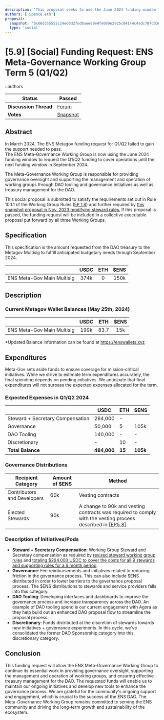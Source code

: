 ```yaml
---
description: 'This proposal seeks to use the June 2024 funding window to request Q1/Q2 funding for the ENS Meta-Governance Working Group, following the failure of the March 2024 funding request, to cover operations until the next window in September 2024.'
authors: ['5pence.eth']
proposal:
  snapshot: '0x66d355555c24ed0d2fed0aee89e4fe009e2925c84144c4edc707d33e7c19e554'
  type: 'social'
---
```


# [5.9] [Social] Funding Request: ENS Meta-Governance Working Group Term 5 (Q1/Q2)

::authors

| **Status**            | Passed                                                                                                                   |
| --------------------- | ------------------------------------------------------------------------------------------------------------------------ |
| **Discussion Thread** | [Forum](https://discuss.ens.domains/t/5-9-1-social-funding-request-ens-meta-governance-working-group-term-5-q1-q2/19223) |
| **Votes**             | [Snapshot](https://snapshot.box/#/s:ens.eth/proposal/0x66d355555c24ed0d2fed0aee89e4fe009e2925c84144c4edc707d33e7c19e554) |

## Abstract

In March 2024, The ENS Metagov funding request for Q1/Q2 failed to gain the support needed to pass.  
The ENS Meta-Governance Working Group is now using the June 2024 funding window to request the Q1/Q2 funding to cover operations until the next funding window in September 2024.

The Meta-Governance Working Group is responsible for providing governance oversight and supporting the management and operation of working groups through DAO tooling and governance initiatives as well as treasury management for the DAO.

This social proposal is submitted to satisfy the requirements set out in Rule 10.1.1 of the Working Group Rules ([EP 1.8](https://docs.ens.domains/v/governance/governance-proposals/term-1/ep12-working-group-rules)) and further required by [this snapshot proposal in Nov. 2023 modifying steward rules.](https://snapshot.org/#/ens.eth/proposal/0x26a5c8dec547837495707e70446d1e7cd874a91f75753c602998f6e70083a266) If this proposal is passed, the funding request will be included in a collective executable proposal put forward by all three Working Groups.

## Specification

This specification is the amount requested from the DAO treasury to the Metagov Multisig to fulfill anticipated budgetary needs through September 2024.

|                            | USDC | ETH | $ENS |
| -------------------------- | :--: | :-: | :--: |
| ENS Meta-Gov Main Multisig | 374k |  0  | 150k |

## Description

### Current Metagov Wallet Balances (May 25th, 2024)

|                            | USDC | ETH  | $ENS |
| -------------------------- | :--: | :--: | :--: |
| ENS Meta-Gov Main Multisig | 199k | 83.7 | 15k  |

\*Updated Balance information can be found at https://enswallets.xyz

## Expenditures

Meta-Gov sets aside funds to ensure coverage for mission-critical initiatives. While we strive to estimate term expenditures accurately, the final spending depends on pending initiatives. We anticipate that final expenditures will not surpass the expected expenses allocated for the term.

### Expected Expenses in Q1/Q2 2024

|                                  | USDC        | ETH    | $ENS     |
| -------------------------------- | ----------- | ------ | -------- |
| Steward + Secretary Compensation | 294,000     | -      |          |
| Governance                       | 50,000      | 5      | 105k     |
| DAO Tooling                      | 140,000     | -      | -        |
| Discretionary                    | -           | 10     | -        |
| **Total Balance**                | **484,000** | **15** | **105k** |

### Governance Distributions

| Recipient Category          | Amount of $ENS | Method                                                                                                                                                                                                                   |
| --------------------------- | -------------- | ------------------------------------------------------------------------------------------------------------------------------------------------------------------------------------------------------------------------ |
| Contributors and Developers | 60k            | Vesting contracts                                                                                                                                                                                                        |
| Elected Stewards            | 90k            | A change to 90k and vesting contracts was required to comply with the vesting process described in [[EP5.8](https://snapshot.org/#/ens.eth/proposal/0x1f328fd1fda5f3cabfdace3e521403def7ad41b0b0582e27334c135cd23c511d)] |

### Description of Initiatives/Pods

- **Steward + Secretary Compensation**: Working Group Steward and Secretary compensation as required by [revised steward working group rules](https://snapshot.org/#/ens.eth/proposal/0x26a5c8dec547837495707e70446d1e7cd874a91f75753c602998f6e70083a266) and [totaling $294,000 USDC to cover the costs for all 9 stewards and supporting roles for a 6 month period](https://discuss.ens.domains/t/ens-dao-steward-compensation/18063).
- **Governance**: Fee reimbursements and initiatives related to reducing friction in the governance process. This can also include $ENS distributed in order to lower barriers to the governance proposal process. The $ENS distributions to stewards and service providers falls into this category.
- **DAO Tooling**: Developing interfaces and dashboards to improve the governance process and increase transparency across the DAO. An example of DAO tooling spend is our current engagement with Agora as they help build out an enhanced DAO proposal flow to streamline the proposal process.
- **Discretionary**: Funds distributed at the discretion of stewards towards new initiatives + governance experiments. In this cycle, we've consolidated the former DAO Sponsorship category into this discretionary category.

## Conclusion

This funding request will allow the ENS Meta-Governance Working Group to continue its essential work in providing governance oversight, supporting the management and operation of working groups, and ensuring effective treasury management for the DAO. The requested funds will enable us to maintain our ongoing initiatives and develop new tools to enhance the governance process. We are grateful for the community's ongoing support and engagement, which is crucial to the success of the ENS DAO. The Meta-Governance Working Group remains committed to serving the ENS community and driving the long-term growth and sustainability of the ecosystem.
